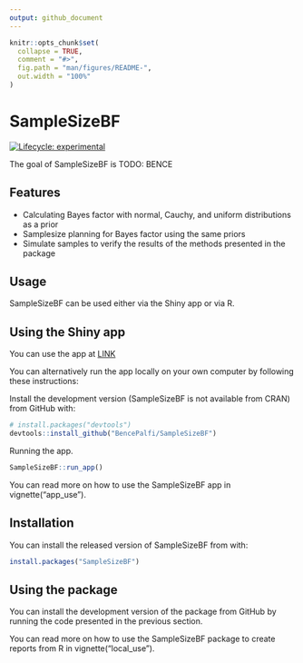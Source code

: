```yaml
---
output: github_document
---
```


<!-- README.md is generated from README.Rmd. Please edit that file -->

```r
knitr::opts_chunk$set(
  collapse = TRUE,
  comment = "#>",
  fig.path = "man/figures/README-",
  out.width = "100%"
)
```

# SampleSizeBF

<!-- badges: start -->
[![Lifecycle: experimental](https://img.shields.io/badge/lifecycle-experimental-orange.svg)](https://www.tidyverse.org/lifecycle/#experimental)
<!-- badges: end -->

The goal of SampleSizeBF is TODO: BENCE

## Features
  * Calculating Bayes factor with normal, Cauchy, and uniform distributions as a prior
  * Samplesize planning for Bayes factor using the same priors
  * Simulate samples to verify the results of the methods presented in the package

## Usage

SampleSizeBF can be used either via the Shiny app or via R.

## Using the Shiny app

You can use the app at [LINK](http://www.staggeringbeauty.com/)

You can alternatively run the app locally on your own computer by following these instructions:

Install the development version (SampleSizeBF is not available from CRAN) from GitHub with:

```r
# install.packages("devtools")
devtools::install_github("BencePalfi/SampleSizeBF")
```

Running the app.

```r
SampleSizeBF::run_app()
```

You can read more on how to use the SampleSizeBF app in vignette("app_use").

## Installation

You can install the released version of SampleSizeBF from with:

``` r
install.packages("SampleSizeBF")
```

## Using the package

You can install the development version of the package from GitHub by running the code presented in the previous section.

You can read more on how to use the SampleSizeBF package to create reports from R in vignette("local_use").
